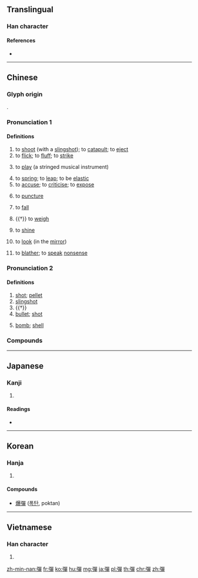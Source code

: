 {{also|弹|弾}}
==Translingual==
{{Han simplified forms|彈|弾|弹}}

===Han character===
{{Han char|rn=57|rad=弓|as=12|sn=15|four=16256|canj=NRRJ|ids=⿰弓單}}

====References====
* {{Han ref|kx=0360.450|dkj=09865|dj=0678.330|hdz=21002.080|uh=5F48|ud=24392|bh=BC75|bd=48245}}

----

==Chinese==
{{zh-forms|s=弹|alt=𢎫}}

===Glyph origin===
{{Han etyl}}
{{Han compound|弓|單|ls=psc|c1=s|c2=p}}.

===Pronunciation 1===
{{zh-pron
|m=tán
|c=daan6,taan4
|c_note=daan6 - to catapult, to flick, to spring, to be elastic; taan4 - to play (an instrument), to accuse
|h=pfs=thàn
|md=dàng
|w=3de
|mc=1
|oc=2+3,1
|cat=v
}}{{attention|nan|Min Nan needs to be sorted}}

====Definitions====
{{zh-hanzi}}

# to [[shoot]] (with a [[slingshot]]); to [[catapult]]; to [[eject]]
# to [[flick]]; to [[fluff]]; to [[strike]]
# {{lb|zh|music}} to [[play]] (a stringed musical instrument)
#: {{zh-x|彈{tán}琴|to play stringed instruments or piano}}
# to [[spring]]; to [[leap]]; to be [[elastic]]
# to [[accuse]]; to [[criticise]]; to [[expose]]
# {{lb|zh|TCM}} to [[puncture]]
# {{lb|zh|of tear}} to [[fall]]
# {{†}} to [[weigh]]
# {{lb|zh|Min Dong}} to [[shine]]
# {{lb|zh|Min Dong}} to [[look]] (in the [[mirror]])
# {{lb|zh|Min Nan}} to [[blather]]; to [[speak]] [[nonsense]]

===Pronunciation 2===
{{zh-pron
|m=dàn
|c=daan6,daan6-2
|h=pfs=thàn
|md=dâng
|mn=tôaⁿ/tōaⁿ/tân/tān/thân
|mn_note=tôaⁿ, tōaⁿ - vernacular; tân, tān, thân - literary
|w=3de
|mc=2
|oc=1,2
|cat=n
}}{{attention|nan|Min Nan needs to be sorted}}

====Definitions====
{{zh-hanzi}}

# [[shot]]; [[pellet]]
# [[slingshot]]
# {{†}} {{zh-alt-form|蛋|[[egg]]}}
# [[bullet]]; [[shot]]
#: {{zh-x|子彈|bullet}}
# [[bomb]]; [[shell]]

===Compounds===
{{zh-der|彈殼|彈藥|氫彈|評彈|彈詞|飛彈|導向飛彈|一彈指|中子彈|中彈|亂彈|以珠彈雀|信號彈|偷彈珠淚|催淚彈|光纖飛彈|光陰彈指|動彈|動彈不得|包彈|原子彈|反彈|反彈琵琶|反飛彈|古調獨彈|吹彈|品竹彈絲|塑膠炸彈|子彈|定時炸彈|宣傳彈|實彈射擊|實心彈|對牛彈琴|導彈|彈丸|彈丸之地|彈冠|彈冠振衣|彈冠相慶|彈冠結綬|彈剝|彈力|彈劾|彈劾權|彈劾無私|彈包|彈唱|彈坑|彈塗魚|彈壓|彈奏|彈子|彈子房|彈子檯|彈射|彈布爾|彈弄|彈弓|彈性|彈性上班|彈性勢能|彈性工時|彈性放假|彈性模數|彈性疲乏|彈性纖維|彈性限度|彈指|彈指之間|彈指神功|彈掙|彈斤估兩|彈棋|彈治|彈無虛發|彈片|彈珠|彈珠檯|彈琴|彈琵琶|彈痕分析|彈盡援絕|彈空說嘴|彈簧|彈簧刀|彈簧床|彈簧秤|彈簧鋼|彈簧門|彈絲品竹|彈腿|彈著點|彈觔估兩|彈跳|彈道|彈道飛彈|彈針|彈鋏|彈鋏無魚|彈雨|彈章|彈頭|彈駁|彈黃調|所得彈性|手榴彈|打彈|打彈子|打彈珠|投彈|抨彈|挖地彈|揚州彈詞|搊彈詞|擲彈筒|斑鳩跌彈|明珠彈雀|星點彈塗|曳光彈|核彈頭|械彈|榴彈|榴彈炮|榴霰彈|槍彈|槍林彈雨|氣爆彈|沒包彈|沒彈剝|油氣彈|洲際飛彈|流彈|深水炸彈|潛水炸彈|濯纓彈冠|火箭彈|炮彈|炸彈|煙幕彈|照明彈|燒夷彈|王貢彈冠|珠淚偷彈|班鳩跌彈|瓦斯彈|硝煙彈雨|空包彈|穿甲彈|糖衣炮彈|糾彈|紙彈|老調重彈|聯彈|肉彈|舊調重彈|色彈|荷槍實彈|葡萄炸彈|蘇州彈詞|蘇州評彈|蠟彈|褒彈|見彈求鴞|貢禹彈冠|跳彈|巡弋飛彈|郵寄炸彈|鈽彈|銀彈|鎗彈|鎗榴彈|防彈衣|防空飛彈|隨珠彈雀|震撼彈|霰彈|飛彈快艇|飛魚飛彈|飲彈|馮諼彈鋏|高爆彈|高空彈跳|鳴彈|鷹式飛彈}}

----

==Japanese==

===Kanji===
{{ja-kanji|grade=|rs=弓12|style=ky|shin=弾}}

# {{defn|lang=ja|sort=弓12}}

====Readings====
* {{ja-readings|on=[[だん]] (dan)|kun=[[たま]] (tama), [[はずむ]] (hazumu), [[ひく]] (hiku)}}

----

==Korean==

===Hanja===
{{ko-hanja|hangeul=탄|eumhun=|mr=t'an|y=than}}

# {{defn|lang=ko|sort=弓12}}

====Compounds====
* [[爆彈]] ([[폭탄]], poktan)

----

==Vietnamese==

===Han character===
{{vi-hantu|[[đạn]], [[đàn]], [[đằn]], [[đan]], [[đận]], [[rờn]]|rs=弓12}}

# {{defn|lang=vi|sort=弓12}}

[[zh-min-nan:彈]]
[[fr:彈]]
[[ko:彈]]
[[hu:彈]]
[[mg:彈]]
[[ja:彈]]
[[pl:彈]]
[[th:彈]]
[[chr:彈]]
[[zh:彈]]